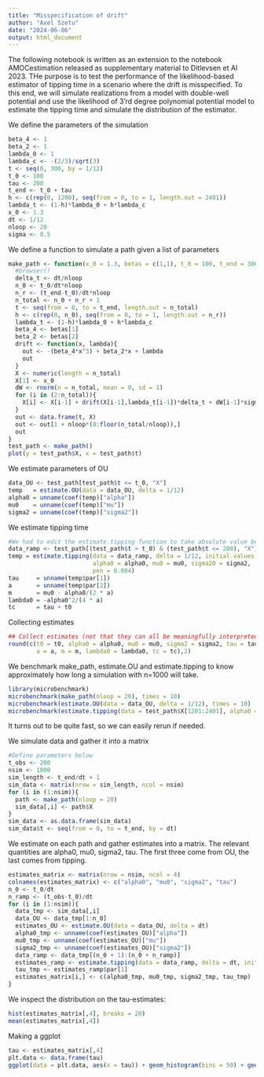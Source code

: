 ```yaml
---
title: "Misspecification of drift"
author: "Axel Szetu"
date: "2024-06-06"
output: html_document
---
```


The following notebook is written as an extension to the notebook AMOCestimation released as supplementary material to Ditlevsen et Al 2023.
THe purpose is to test the performance of the likelihood-based estimator of tipping time in a scenario where the drift is misspecified.
To this end, we will simulate realizations from a model with double-well potential and use the likelihood of 3'rd degree polynomial potential model to estimate the tipping time and simulate the distribution of the estimator.

We define the parameters of the simulation
```r
beta_4 <- 1
beta_2 <- 1
lambda_0 <- 1
lambda_c <- -(2/3)/sqrt(3)
t <- seq(0, 300, by = 1/12)
t_0 <- 100
tau <- 200
t_end <- t_0 + tau
h <- c(rep(0, 1200), seq(from = 0, to = 1, length.out = 2401))
lambda_t <- (1-h)*lambda_0 + h*lambda_c
x_0 <- 1.3
dt <- 1/12
nloop <- 20
sigma <- 0.5
```

We define a function to simulate a path given a list of parameters
```r
make_path <- function(x_0 = 1.3, betas = c(1,1), t_0 = 100, t_end = 300, lambda_0 = 1, lambda_c = -0.4, dt = 1/12, nloop = 2, sigma = 0.1){
  #browser()
  delta_t <- dt/nloop
  n_0 <- t_0/dt*nloop
  n_r <- (t_end-t_0)/dt*nloop
  n_total <- n_0 + n_r + 1
  t <- seq(from = 0, to = t_end, length.out = n_total)
  h <- c(rep(0, n_0), seq(from = 0, to = 1, length.out = n_r))
  lambda_t <- (1-h)*lambda_0 + h*lambda_c
  beta_4 <- betas[1]
  beta_2 <- betas[2]
  drift <- function(x, lambda){
    out <- -(beta_4*x^3) + beta_2*x + lambda
    out
  }
  X <- numeric(length = n_total)
  X[1] <- x_0
  dW <- rnorm(n = n_total, mean = 0, sd = 1)
  for (i in (2:n_total)){
    X[i] <- X[i-1] + drift(X[i-1],lambda_t[i-1])*delta_t + dW[i-1]*sigma*sqrt(delta_t)
  }
  out <- data.frame(t, X)
  out <- out[1 + nloop*(0:floor(n_total/nloop)),]
  out
}
test_path <- make_path()
plot(y = test_path$X, x = test_path$t)
```

We estimate parameters of OU
```r
data_OU <- test_path[test_path$t <= t_0, "X"]
temp   = estimate.OU(data = data_OU, delta = 1/12)
alpha0 = unname(coef(temp)["alpha"])
mu0    = unname(coef(temp)["mu"])
sigma2 = unname(coef(temp)["sigma2"])
```

We estimate tipping time
```r
#We had to edit the estimate.tipping function to take absolute value before applying square root
data_ramp <- test_path[(test_path$t > t_0) & (test_path$t <= 200), "X"]
temp = estimate.tipping(data = data_ramp, delta = 1/12, initial.values = c(200,2),
                        alpha0 = alpha0, mu0 = mu0, sigma20 = sigma2, 
                        pen = 0.004)
tau     = unname(temp$par[1])
a       = unname(temp$par[2])
m       = mu0 - alpha0/(2 * a)
lambda0 = -alpha0^2/(4 * a)
tc      = tau + t0
```
Collecting estimates
```r
## Collect estimates (not that they can all be meaningfully interpreted in this scenario)
round(c(t0 = t0, alpha0 = alpha0, mu0 = mu0, sigma2 = sigma2, tau = tau, 
        a = a, m = m, lambda0 = lambda0, tc = tc),2)
```

We benchmark make_path, estimate.OU and estimate.tipping to know approximately how long a simulation with n=1000 will take.
```r
library(microbenchmark)
microbenchmark(make_path(nloop = 20), times = 10)
microbenchmark(estimate.OU(data = data_OU, delta = 1/12), times = 10)
microbenchmark(estimate.tipping(data = test_path$X[1201:2401], alpha0 = alpha0, mu0 = mu0, sigma2 = sigma2, delta = 1/12, pen = 0.004, initial.values = c(100, 1)), times = 10)
```
It turns out to be quite fast, so we can easily rerun if needed.

We simulate data and gather it into a matrix
```r
#Define parameters below
t_obs <- 200
nsim <- 1000
sim_length <- t_end/dt + 1
sim_data <- matrix(nrow = sim_length, ncol = nsim)
for (i in (1:nsim)){
  path <- make_path(nloop = 20)
  sim_data[,i] <- path$X
}
sim_data <- as.data.frame(sim_data)
sim_data$t <- seq(from = 0, to = t_end, by = dt)
```


We estimate on each path and gather estimates into a matrix.
The relevant quantities are alpha0, mu0, sigma2, tau.
The first three come from OU, the last comes from tipping.
```r
estimates_matrix <- matrix(nrow = nsim, ncol = 4)
colnames(estimates_matrix) <- c("alpha0", "mu0", "sigma2", "tau")
n_0 <- t_0/dt
n_ramp <- (t_obs-t_0)/dt
for (i in (1:nsim)){
  data_tmp <- sim_data[,i]
  data_OU <- data_tmp[1:n_0]
  estimates_OU <- estimate.OU(data = data_OU, delta = dt)
  alpha0_tmp <- unname(coef(estimates_OU)["alpha"])
  mu0_tmp <- unname(coef(estimates_OU)["mu"])
  sigma2_tmp <- unname(coef(estimates_OU)["sigma2"])
  data_ramp <- data_tmp[(n_0 + 1):(n_0 + n_ramp)]
  estimates_ramp <- estimate.tipping(data = data_ramp, delta = dt, initial.values = c(100, 1), alpha0 = alpha0_tmp, mu0 = mu0_tmp, sigma20 = sigma2_tmp, pen = 0.004)
  tau_tmp <- estimates_ramp$par[1]
  estimates_matrix[i,] <- c(alpha0_tmp, mu0_tmp, sigma2_tmp, tau_tmp)
}
```
We inspect the distribution on the tau-estimates:
```r
hist(estimates_matrix[,4], breaks = 20)
mean(estimates_matrix[,4])
```
Making a ggplot
```r
tau <- estimates_matrix[,4]
plt.data <- data.frame(tau)
ggplot(data = plt.data, aes(x = tau)) + geom_histogram(bins = 50) + geom_vline(aes(xintercept = mean(tau)), color = "red") +geom_vline(aes(xintercept = 200), color = "blue")
```





